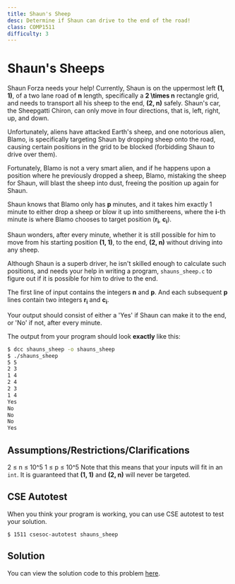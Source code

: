 ```yaml
---
title: Shaun's Sheep
desc: Determine if Shaun can drive to the end of the road!
class: COMP1511
difficulty: 3
---
```


# Shaun's Sheeps

Shaun Forza needs your help! Currently, Shaun is on the uppermost left **(1, 1)**, of a two lane road of **n** length, specifically a **2 \times n** rectangle grid, and needs to transport all his sheep to the end, **(2, n)** safely. Shaun's car, the Sheepgatti Chiron, can only move in four directions, that is, left, right, up, and down.

Unfortunately, aliens have attacked Earth's sheep, and one notorious alien, Blamo, is specifically targeting Shaun by dropping sheep onto the road, causing certain positions in the grid to be blocked (forbidding Shaun to drive over them).

Fortunately, Blamo is not a very smart alien, and if he happens upon a position where he previously dropped a sheep, Blamo, mistaking the sheep for Shaun, will blast the sheep into dust, freeing the position up again for Shaun.

Shaun knows that Blamo only has **p** minutes, and it takes him exactly 1 minute to either drop a sheep or blow it up into smithereens, where the **i**-th minute is where Blamo chooses to target position (**r<sub>i</sub>**, **c<sub>i</sub>**).

Shaun wonders, after every minute, whether it is still possible for him to move from his starting position **(1, 1)**, to the end, **(2, n)** without driving into any sheep.

Although Shaun is a superb driver, he isn't skilled enough to calculate such positions, and needs your help in writing a program, `shauns_sheep.c` to figure out if it is possible for him to drive to the end.

The first line of input contains the integers **n** and **p**.
And each subsequent **p** lines contain two integers **r<sub>i</sub>** and **c<sub>i</sub>**.

Your output should consist of either a 'Yes' if Shaun can make it to the end, or 'No' if not, after every minute.

The output from your program should look **exactly** like this:

```bash
$ dcc shauns_sheep -o shauns_sheep
$ ./shauns_sheep
5 5
2 3
1 4
2 4
2 3
1 4
Yes
No
No
No
Yes
```

## Assumptions/Restrictions/Clarifications

2 ≤ n ≤ 10^5
1 ≤ p ≤ 10^5
Note that this means that your inputs will fit in an `int`.
It is guaranteed that **(1, 1)** and **(2, n)** will never be targeted.

## CSE Autotest

When you think your program is working, you can use CSE autotest to test your solution.

```bash:~/1511-revision/shauns_sheep
$ 1511 csesoc-autotest shauns_sheep
```

## Solution

You can view the solution code to this problem [here](https://github.com/csesoc/comp1511-revision-t1-2022/blob/master/solutions/shauns_sheep/solution.c).
